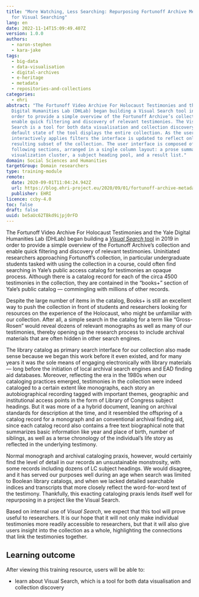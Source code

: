```yaml
---
title: "More Watching, Less Searching: Repurposing Fortunoff Archive Metadata
  for Visual Searching"
lang: en
date: 2022-11-14T15:09:49.407Z
version: 1.0.0
authors:
  - naron-stephen
  - kara-jake
tags:
  - big-data
  - data-visualisation
  - digital-archives
  - e-heritage
  - metadata
  - repositories-and-collections
categories:
  - ehri
abstract: "The Fortunoff Video Archive For Holocaust Testimonies and the Yale
  Digital Humanities Lab (DHLab) began building a Visual Search tool in 2019 in
  order to provide a simple overview of the Fortunoff Archive’s collection and
  enable quick filtering and discovery of relevant testimonies. The Visual
  Search is a tool for both data visualisation and collection discovery. The
  default state of the tool displays the entire collection. As the user
  interactively applies filters the interface is updated to reflect only the
  resulting subset of the collection. The user interface is composed of the
  following sections, arranged in a single column layout: a prose summary, a
  visualization cluster, a subject heading pool, and a result list."
domain: Social Sciences and Humanities
targetGroup: Domain researchers
type: training-module
remote:
  date: 2020-09-01T11:04:24.942Z
  url: https://blog.ehri-project.eu/2020/09/01/fortunoff-archive-metadata/
  publisher: EHRI
licence: ccby-4.0
toc: false
draft: false
uuid: be5aUc62TBkd9ijpj0rFD
---
```

The Fortunoff Video Archive For Holocaust Testimonies and the Yale Digital Humanities Lab (DHLab) began building a [_Visual Search_ tool](https://yale-fortunoff.github.io/metadash/) in 2019 in order to provide a simple overview of the Fortunoff Archive’s collection and enable quick filtering and discovery of relevant testimonies. Uninitiated researchers approaching Fortunoff’s collection, in particular undergraduate students tasked with using the collection in a course, could often find searching in Yale’s public access catalog for testimonies an opaque process. Although there is a catalog record for each of the circa 4500 testimonies in the collection, they are contained in the “books+” section of Yale’s public catalog — commingling with millions of other records. 

Despite the large number of items in the catalog, Books+ is still an excellent way to push the collection in front of students and researchers looking for resources on the experience of the Holocaust, who might be unfamiliar with our collection. After all, a simple search in the catalog for a term like “Gross-Rosen” would reveal dozens of relevant monographs as well as many of our testimonies, thereby opening up the research process to include archival materials that are often hidden in other search engines. 

The library catalog as primary search interface for our collection also made sense because we began this work before it even existed, and for many years it was _the_ sole means of engaging electronically with library materials — long before the initiation of local archival search engines and EAD finding aid databases. Moreover, reflecting the era in the 1980s when our cataloging practices emerged, testimonies in the collection were indeed cataloged to a certain extent like monographs, each story an autobiographical recording tagged with important themes, geographic and institutional access points in the form of Library of Congress subject headings. But it was more of a a hybrid document, leaning on archival standards for description at the time, and it resembled the offspring of a catalog record for a monograph and an conventional archival finding aid, since each catalog record also contains a free text biographical note that summarizes basic information like year and place of birth, number of siblings, as well as a terse chronology of the individual’s life story as reflected in the underlying testimony. 

Normal monograph and archival cataloging praxis, however, would certainly find the level of detail in our records an unsustainable monstrosity, with some records including dozens of LC subject headings. We would disagree, and it has served our purposes well during an age when search was limited to Boolean library catalogs, and when we lacked detailed searchable indices and transcripts that more closely reflect the word-for-word text of the testimony. Thankfully, this exacting cataloging praxis lends itself well for repurposing in a project like the Visual Search.[](https://yale-fortunoff.github.io/metadash/)

Based on internal use of _Visual Search_, we expect that this tool will prove useful to researchers. It is our hope that it will not only make individual testimonies more readily accessible to researchers, but that it will also give users insight into the collection as a whole, highlighting the connections that link the testimonies together.

## L﻿earning outcome

A﻿fter viewing this training resource, users will be able to:

- learn about Visual Search, which is a tool for both data visualisation and collection discovery

<ExternalResource title="Interested in learning more?" subtitle="Check out More Watching, Less Searching: Repurposing Fortunoff Archive Metadata for Visual Searching" url="https://blog.ehri-project.eu/2020/09/01/fortunoff-archive-metadata/" />